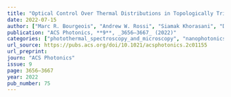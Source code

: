```yaml
---
title: "Optical Control Over Thermal Distributions in Topologically Trivial and Non-Trivial Plasmon Lattices"
date: 2022-07-15
author: ["Marc R. Bourgeois", "Andrew W. Rossi", "Siamak Khorasani", "David J. Masiello"]
publication: "ACS Photonics, **9**, _3656–3667_ (2022)"
categories: ["photothermal_spectroscopy_and_microscopy", "nanophotonics-quantum_optics"]
url_source: https://pubs.acs.org/doi/10.1021/acsphotonics.2c01155
url_preprint: 
journ: "ACS Photonics"
issue: 9
page: 3656–3667
year: 2022
pub_number: 75
---
```

